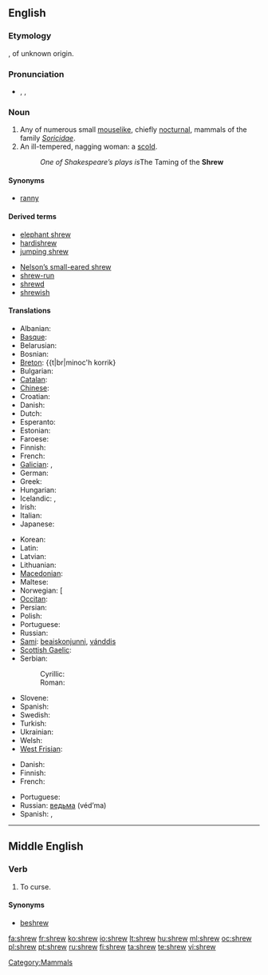 ==English==

===Etymology===
{{etyl|ang|en}} {{term|screawa|scrēawa|lang=ang}}, of unknown origin.

===Pronunciation===
* {{enPR|shro͞o}}, {{IPA|/ʃɹuː/}}, {{SAMPA|/Sru:/}}
*: {{rhymes|uː}}

===Noun===
{{wikipedia}}
{{en-noun}}

# Any of numerous small [[mouselike]], chiefly [[nocturnal]], mammals of the family ''[[Soricidae]]''.
# An ill-tempered, nagging woman: a [[scold]].
#: ''One of Shakespeare’s plays is ''The Taming of the '''Shrew'''

====Synonyms====
* {{sense|mouselike mammal}} [[ranny]] {{i|obsolete}}

====Derived terms====
{{rel-top|terms derived from ''shrew (noun)''}}
* [[elephant shrew]]
* [[hardishrew]]
* [[jumping shrew]]
{{rel-mid}}
* [[Nelson's small-eared shrew|Nelson’s small-eared shrew]]
* [[shrew-run]]
* [[shrewd]]
* [[shrewish]]
{{rel-bottom}}

====Translations====
{{trans-top|mouselike animal}}
* Albanian: {{t|sq|hundëgjati xhuxh}} {{g|Albanian}}
* [[Basque]]: {{t|eu|satitsu}}
* Belarusian: {{t|be|буразубка|f|tr=burazubka}}
* Bosnian: {{t|bs|rovčica|f}}
* [[Breton]]: {{t|br|minoc'h korrik}
* Bulgarian: {{t|bg|земеровка|f|tr=zemerovka}}
* [[Catalan]]: {{t|ca|musaranya|f}}
* [[Chinese]]: {{t|zh|鼠|tr=shu}}
* Croatian: {{t-|hr|rovka|f}}
* Danish: {{t-|da|spidsmus|c}}
* Dutch: {{t+|nl|spitsmuis|f}}
* Esperanto: {{t|eo|soriko}}
* Estonian: {{t|et|karihiir}}
* Faroese: {{t|fo|trantmús|f}}
* Finnish: {{t-|fi|päästäinen}}
* French: {{t+|fr|musaraigne|f}}
* [[Galician]]: {{t|gl|musaraño|m}}, {{t|gl|musgaño|m}}
* German: {{t-|de|Spitzmaus|f}}
* Greek: {{t|el|νανομυγαλίδα|tr=nanomigalída}}
* Hungarian: {{t+|hu|cickány}}
* Icelandic: {{t|is|snjáldurmús|f}}, {{t|is|snjáldra|f}}
* Irish: {{t|ga|dallóg fhraoigh|f}}
* Italian: {{t-|it|toporagno|m}}
* Japanese: {{t|ja|とがりねずみ|tr=[[トガリネズミ]], [[togari-nezumi]]}}
{{trans-mid}}
* Korean: {{t|ko|뒤쥐|tr=dwijwi}}
* Latin: {{t-|la|sorex|m}}
* Latvian: {{t|lv|cirslis}} {{g|Latvian}}
* Lithuanian: {{t|lt|kirstukas}} {{g|Lithuanian}}
* [[Macedonian]]: {{t|mk|ровка|f=trrovkaf}}
* Maltese: {{t|ml|ġurdiem ta' geddumu twil|m}}
* Norwegian: [{{t|no|spissmus|c}}
* [[Occitan]]: {{t|oc|musaranha|f}}
* Persian: {{t|fa|موش شبگرد|tr=muše šabgard|sc=fa-Arab}}
* Polish: {{t|pl|ryjówka|f}}
* Portuguese: {{t|pt|musaranho|m}}
* Russian: {{t+|ru|землеройка|f|tr=zemleróyka}}
* [[Sami]]: [[beaiskonjunni]], [[vánddis]]
* [[Scottish Gaelic]]: {{t|gd|dallag-an-fhraoich|f}}
* Serbian:
*: Cyrillic: {{t|sr|ровчица|f|sc=Cyrl}}
*: Roman: {{t|sr|rovčica|f|sc=Latn}}
* Slovene: {{t+|sl|rovka|f}}
* Spanish: {{t|es|musaraña|f}}
* Swedish: {{t|sv|näbbmus|c}}
* Turkish: {{t|tr|kir faresi}}
* Ukrainian: {{t|uk|землерийка|f|tr=zemleryjka}}
* Welsh: {{t|cy|llyg|f}}
* [[West Frisian]]: {{t|fy|pipermûs|f}}
{{trans-bottom}}

{{trans-top|woman}}
* Danish: {{t-|da|rappenskralde|c}}
* Finnish: {{t|fi|äkäpussi}}
* French: {{t+|fr|furie|f}}
{{trans-mid}}
* Portuguese: {{t-|pt|megera|f}}
* Russian: [[ведьма]] (véd’ma) {{f}}
* Spanish: {{t-|es|arpía|f}}, {{t+|es|bruja|f}}
{{trans-bottom}}

[[Category:Mammals]]
----

==Middle English==

===Verb===
{{infl|enm|verb}}

# {{transitive}} To curse.

====Synonyms====
* [[beshrew]]

[[fa:shrew]]
[[fr:shrew]]
[[ko:shrew]]
[[io:shrew]]
[[lt:shrew]]
[[hu:shrew]]
[[ml:shrew]]
[[oc:shrew]]
[[pl:shrew]]
[[pt:shrew]]
[[ru:shrew]]
[[fi:shrew]]
[[ta:shrew]]
[[te:shrew]]
[[vi:shrew]]